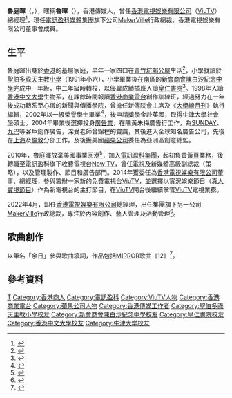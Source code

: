 {{infobox person
| romaji = Lo Ting-fai
| birth_date = {{birth date and age|1979|12|20}}
| birth_place = {{BHKG}}
| education = [[香港中文大學|香港中文大學]]一級榮譽[[學士|學士]]<br>[[牛津大學|牛津大學]][[社會學|社會學]][[碩士|碩士]]
| 母校 = [[聖伯多祿天主教小學|聖伯多祿天主教小學]]<br>[[新會商會陳白沙紀念中學|新會商會陳白沙紀念中學]]<br>[[皇仁書院|皇仁書院]]
| known_for = 現[[MakerVille|MakerVille]]行政總裁<br>前[[香港電視娛樂有限公司|香港電視娛樂有限公司]]（[[ViuTV|ViuTV]]）董事、總經理
| language = [[粵語|粵語]]、[[英語|英語]]
| religion = 
| 活躍年代 = 2004年至今
}}

'''魯庭暉'''（{{lang-en|Lo Ting-fai}}，{{bd|1979年|12月20日|catIdx=L魯}}），暱稱'''魯暉'''（{{lang|en|Lofai}}），香港傳媒人，曾任[[香港電視娛樂有限公司|香港電視娛樂有限公司]]（[[ViuTV|ViuTV]]）總經理<ref>{{cite web|url=https://businessdigest.io/%E5%93%81%E7%89%8C%E6%95%85%E4%BA%8B/%E8%81%BDboss%E4%B8%80%E5%B8%AD%E8%A9%B1-viutv-%E8%91%A3%E4%BA%8B%E5%85%BC%E7%B8%BD%E7%B6%93%E7%90%86%E9%AD%AF%E5%BA%AD%E6%9A%89-%E4%BD%95%E8%AC%82%E5%89%B5%E6%84%8F|title=【聽Boss一席話】ViuTV 董事兼總經理魯庭暉：何謂創意？|access-date=2022-01-14|archive-date=2022-01-14|archive-url=https://web.archive.org/web/20220114043618/https://businessdigest.io/%E5%93%81%E7%89%8C%E6%95%85%E4%BA%8B/%E8%81%BDboss%E4%B8%80%E5%B8%AD%E8%A9%B1-viutv-%E8%91%A3%E4%BA%8B%E5%85%BC%E7%B8%BD%E7%B6%93%E7%90%86%E9%AD%AF%E5%BA%AD%E6%9A%89-%E4%BD%95%E8%AC%82%E5%89%B5%E6%84%8F|dead-url=no}}</ref>，現任[[電訊盈科媒體|電訊盈科媒體]]集團旗下公司[[MakerVille|MakerVille]]行政總裁、香港電視娛樂有限公司董事會成員。

==生平==
魯庭暉出身於[[香港|香港]]的基層家庭，早年一家四口在[[黃竹坑邨|黃竹坑邨]][[公屋大廈|公屋]]生活<ref>{{Cite web|title=偏向虎山行 — 專訪ViuTV領軍人魯庭暉|url=http://ubeat.com.cuhk.edu.hk/154-lofai/|accessdate=2021-04-27|date=2021-04-22|work=《大學線》|language=zh-TW|archive-date=2021-04-29|archive-url=https://web.archive.org/web/20210429022701/http://ubeat.com.cuhk.edu.hk/154-lofai/|dead-url=no}}</ref>，小學就讀於[[聖伯多祿天主教小學|聖伯多祿天主教小學]]（1991年小六），小學畢業後在[[南區_(香港)|南區]]的[[新會商會陳白沙紀念中學|新會商會陳白沙紀念中學]]完成中一年級，中二年級時轉校，以優異成績插班入讀[[皇仁書院|皇仁書院]]<ref>{{Cite web|title=《進修生活》魯庭暉專訪|url=https://eduplus.hk/eduguide/ep2_issue.jsp?issueNumber=178&articleID=2165|access-date=2021-04-27|archive-date=2021-04-29|archive-url=https://web.archive.org/web/20210429152337/https://eduplus.hk/eduguide/ep2_issue.jsp?articleID=2165&issueNumber=178|dead-url=no}}</ref>。1998年入讀[[香港中文大學|香港中文大學]]生物系，在課餘時間報讀[[香港商業電台|香港商業電台]]創作訓練班，經過努力在一年後成功轉系至心儀的新聞與傳播學院，曾擔任新傳院會主席及《[[大學線月刊|大學線月刊]]》執行編輯，2002年以一級榮譽學士畢業<ref>{{Cite web |url=http://www.com.cuhk.edu.hk/zh-TW/about/school-history-tc |title=細說中大新傳50年 |access-date=2016-06-07 |archive-date=2016-04-03 |archive-url=https://web.archive.org/web/20160403231217/http://www.com.cuhk.edu.hk/zh-TW/about/school-history-tc |dead-url=no }}</ref>，後申請獎學金赴[[英國|英國]]，取得[[牛津大學|牛津大學]][[社會學|社會學]]碩士。2004年畢業後選擇投身[[廣告業|廣告業]]，在陳黃朱梅廣告行工作，為[[SUNDAY|SUNDAY]]、[[九巴|九巴]]等客戶創作廣告，深受老師曾錦程的賞識，其後進入全球知名廣告公司{{Link-en|Wieden+Kennedy}}，先後在[[上海市|上海]]及[[伦敦|倫敦]]分部工作。及後獲美國[[蘋果公司|蘋果公司]]委任為亞洲區創意總監。

2010年，魯庭暉放棄美國事業回港<ref>{{Cite web|title=棄美國蘋果職位 回流任ViuTV台長 魯暉：講廣東話開心啲 ｜ 蘋果日報|url=https://hk.appledaily.com/finance/20160609/QU7V3TYQ3PRQELCRGMEBEGXR44/|access-date=2021-05-20|work=Apple Daily 蘋果日報|language=zh-hk|archive-date=2021-05-20|archive-url=https://web.archive.org/web/20210520163951/https://hk.appledaily.com/finance/20160609/QU7V3TYQ3PRQELCRGMEBEGXR44/|dead-url=no}}</ref>，加入[[電訊盈科集團|電訊盈科集團]]，起初負責[[黃頁|黃頁]]業務，後轉職至電訊盈科旗下收費電視台[[Now_TV|Now TV]]，曾任電視及新媒體高級副總裁（策略），以及管理製作、節目和廣告部門。2014年獲委任為[[香港電視娛樂有限公司|香港電視娛樂有限公司]]董事、總經理，參與籌辦一家新的免費電視台[[ViuTV|ViuTV]]，並選擇以實況娛樂節目（[[真人實境節目|真人實境節目]]）作為新電視台的主打節目，在[[ViuTV|ViuTV]]開台後繼續掌管[[ViuTV|ViuTV]]電視業務。

2022年4月，卸任[[香港電視娛樂有限公司|香港電視娛樂有限公司]]總經理，出任集團旗下另一公司[[MakerVille|MakerVille]]行政總裁，專注於內容創作、藝人管理及活動管理<ref>{{Cite web|title=ViuTV人事大變動 魯庭暉轉投新公司主打藝人管理|url=https://www.mpweekly.com/entertainment/focus/local/20220419-325238|access-date=2022-04-19|date=2022-04-19|work=明周娛樂|language=en-US}}</ref>。

== 歌曲創作 ==
以筆名「余日」參與歌曲填詞，作品包括[[MIRROR_(組合)|MIRROR]]歌曲《12》<ref>{{Cite web|title=12｜隊長Lokman拆解新歌彩蛋 填詞人「余日」真身係電視界巨人！|url=https://www.hk01.com/即時娛樂/716049/12-隊長lokman拆解新歌彩蛋-填詞人-余日-真身係電視界巨人|access-date=2022-01-12|date=2021-12-24|last=張國基|work=香港01|language=zh-HK|archive-date=2022-01-12|archive-url=https://web.archive.org/web/20220112052044/https://www.hk01.com/%E5%8D%B3%E6%99%82%E5%A8%9B%E6%A8%82/716049/12-%E9%9A%8A%E9%95%B7lokman%E6%8B%86%E8%A7%A3%E6%96%B0%E6%AD%8C%E5%BD%A9%E8%9B%8B-%E5%A1%AB%E8%A9%9E%E4%BA%BA-%E4%BD%99%E6%97%A5-%E7%9C%9F%E8%BA%AB%E4%BF%82%E9%9B%BB%E8%A6%96%E7%95%8C%E5%B7%A8%E4%BA%BA|dead-url=no}}</ref>。

==參考資料==
{{Reflist|30em}}

{{電訊盈科}}
{{DEFAULTSORT:L}}
[[Category:魯姓|T]]
[[Category:香港商人|Category:香港商人]]
[[Category:電訊盈科|Category:電訊盈科]]
[[Category:ViuTV人物|Category:ViuTV人物]]
[[Category:香港商業電台|Category:香港商業電台]]
[[Category:蘋果公司人物|Category:蘋果公司人物]]
[[Category:香港傳媒工作者|Category:香港傳媒工作者]]
[[Category:聖伯多祿天主教小學校友|Category:聖伯多祿天主教小學校友]]
[[Category:新會商會陳白沙紀念中學校友|Category:新會商會陳白沙紀念中學校友]]
[[Category:皇仁書院校友|Category:皇仁書院校友]]
[[Category:香港中文大學校友|Category:香港中文大學校友]]
[[Category:牛津大学校友|Category:牛津大学校友]]